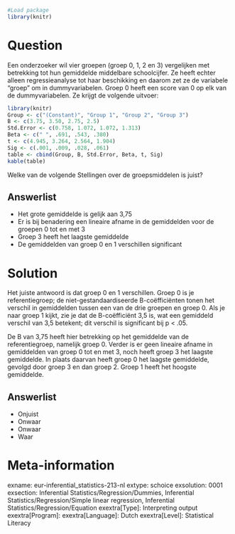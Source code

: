 ```r
#Load package
library(knitr)
```

Question
========
Een onderzoeker wil vier groepen (groep 0, 1, 2 en 3) vergelijken met betrekking tot hun gemiddelde middelbare schoolcijfer. Ze heeft echter alleen regressieanalyse tot haar beschikking en daarom zet ze de variabele "groep" om in dummyvariabelen. Groep 0 heeft een score van 0 op elk van de dummyvariabelen. Ze krijgt de volgende uitvoer:

```r
library(knitr)
Group <- c("(Constant)", "Group 1", "Group 2", "Group 3")
B <- c(3.75, 3.50, 2.75, 2.5)
Std.Error <- c(0.758, 1.072, 1.072, 1.313)
Beta <- c(" ", .691, .543, .380)
t <- c(4.945, 3.264, 2.564, 1.904)
Sig <- c(.001, .009, .028, .061)
table <- cbind(Group, B, Std.Error, Beta, t, Sig)
kable(table)
```
Welke van de volgende Stellingen over de groepsmiddelen is juist?

Answerlist
----------
* Het grote gemiddelde is gelijk aan 3,75
* Er is bij benadering een lineaire afname in de gemiddelden voor de groepen 0 tot en met 3
* Groep 3 heeft het laagste gemiddelde
* De gemiddelden van groep 0 en 1 verschillen significant


Solution
========
Het juiste antwoord is dat groep 0 en 1 verschillen. Groep 0 is je referentiegroep; de niet-gestandaardiseerde B-coëfficiënten tonen het verschil in gemiddelden tussen een van de drie groepen en groep 0. Als je naar groep 1 kijkt, zie je dat de B-coëfficiënt 3,5 is, wat een gemiddeld verschil van 3,5 betekent; dit verschil is significant bij p < .05.

De B van 3,75 heeft hier betrekking op het gemiddelde van de referentiegroep, namelijk groep 0. Verder is er geen lineaire afname in gemiddelden van groep 0 tot en met 3, noch heeft groep 3 het laagste gemiddelde. In plaats daarvan heeft groep 0 het laagste gemiddelde, gevolgd door groep 3 en dan groep 2. Groep 1 heeft het hoogste gemiddelde.

Answerlist
----------
* Onjuist
* Onwaar
* Onwaar
* Waar

Meta-information
================
exname: eur-inferential_statistics-213-nl
extype: schoice
exsolution: 0001
exsection: Inferential Statistics/Regression/Dummies, Inferential Statistics/Regression/Simple linear regression, Inferential Statistics/Regression/Equation
exextra[Type]: Interpreting output
exextra[Program]: 
exextra[Language]: Dutch
exextra[Level]: Statistical Literacy
